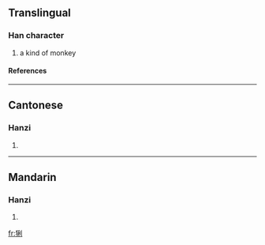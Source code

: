 ==Translingual==
===Han character===
{{Han char|rn=94|rad=犬|as=07|sn=10|four=4220<sub>0</sub>|canj=大竹竹木弓 (KHHDN)}}
# a kind of monkey
====References====
{{Han ref|kx=0712.071|dkj=20453|hdz=21349.070|uh=7301|ud=29441|bh=D2AA|bd=53930}}

----
==Cantonese==
===Hanzi===
{{yue-hanzi|jyut=|y=lei6}}
# {{defn|Cantonese}}

----
==Mandarin==
===Hanzi===
{{cmn-hanzi|pin=[[lì]] (li4)|wg=li<sup>4</sup>}}
# {{defn|Mandarin}}

[[fr:猁]]